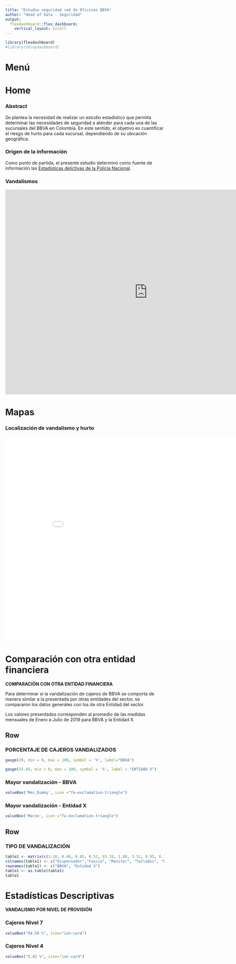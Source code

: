 ---
title: "Estudio seguridad red de Oficinas BBVA"
author: "Head of Data - Seguridad"
output: 
  flexdashboard::flex_dashboard:
    vertical_layout: scroll
---

```{r setup, include=FALSE}
library(flexdashboard)
#library(shinydashboard)
```

Menú {.sidebar}
======================================================================



Home 
=================================

### Abstract

Se plantea la necesidad de realizar un estudio estadístico que permita determinar las necesidades de seguridad a atender para cada una de las sucursales del BBVA en Colombia. En este sentido, el objetivo es cuantificar el riesgo de hurto para cada sucursal, dependiendo de su ubicación geográfica.


### Origen de la información

Como punto de partida, el presente estudio determinó como fuente de información las [Estadísticas delictivas  de la Policía Nacional](https://www.policia.gov.co/grupo-informaci%C3%B3n-criminalidad/estadistica-delictiva). 

### Vandalismos

<iframe src="https://camiloaguilar.shinyapps.io/Vandalismos_v2/" style="border: none; width: 900px; height: 650px"></iframe>

Mapas
======================================

### Localización de vandalismo y hurto 

<iframe src="file:///C:/Users/lina.maria.gallo.es1/CloudDrive/myfiles/BBVA/BBVA_map.html" style="border: none; width: 900px; height: 650px"></iframe>


Comparación con otra entidad financiera {data-orientation=rows data-navmenu="Análisis Preliminar"}
=======================================

<!-- data-navmenu="Análisis Preliminar" -->

**COMPARACIÓN CON OTRA ENTIDAD FINANCIERA**

Para determinar si la vandalización de cajeros de BBVA se comporta de manera similar a la presentada por otras entidades del sector, se compararon los datos generales con los de otra Entidad del sector. 

Los valores presentados corresponden al promedio de las medidas mensuales de Enero a Julio de 2019 para BBVA y la Entidad X. 


<!-- **PORCENTAJE DE CAJEROS VANDALIZADOS** -->

Row
--------------------------------

### PORCENTAJE DE CAJEROS VANDALIZADOS

```{r}
gauge(20, min = 0, max = 100, symbol = '%', label="BBVA")
```

```{r}
gauge(33.45, min = 0, max = 100, symbol = '%', label = "ENTIDAD X")
```

### Mayor vandalización - BBVA

```{r}
valueBox('Mes_Dummy', icon ="fa-exclamation-triangle")
```

### Mayor vandalización - Entidad X

```{r}
valueBox('Marzo', icon ="fa-exclamation-triangle")
```


Row
--------------------------------

### TIPO DE VANDALIZACIÓN

```{r}
table1 <- matrix(c(3.10, 0.68, 0.05, 0.52, 93.78, 1.88, 3.52, 0.95, 0.19, 1.03, 94.12, 0.18),ncol=6,byrow=TRUE)
colnames(table1) <- c("Dispensador","Fascia", "Monitor", "Teclados", "Lectora", "Otros")
rownames(table1) <- c("BBVA", "Entidad X")
table1 <- as.table(table1)
table1
```


Estadísticas Descriptivas {data-navmenu="Análisis Preliminar" data-orientation=rows}
=======================================
**VANDALISMO POR NIVEL DE PROVISIÓN**

### Cajeros Nivel 7

```{r}
valueBox("94.58 %", icon="ion-card")
```

### Cajeros Nivel 4

```{r}
valueBox("5.42 %", icon="ion-card")
```
